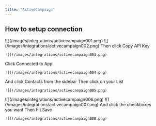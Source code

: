 ```yaml
---
title: "ActiveCampaign"
---
```


## How to setup connection

<Steps>
  <Step title="Login to your ActiveCampaign Account" />

  <Step title="Click Settings on the sidebar">
    ![](/images/integrations/activecampaign001.png)
  </Step>

  <Step title="Click Developer on the sidebar">
    ![](/images/integrations/activecampaign002.png)
  </Step>

  <Step title="Click Copy API Url">
    Then click Copy API Key

    ![](/images/integrations/activecampaign003.png)
  </Step>

  <Step title="Paste these info on the integrations panel">
    Click Connected to App

    ![](/images/integrations/activecampaign004.png)
  </Step>

  <Step title="Go back to ActiveCampaign">
    And click Contacts from the sidebar
    Then click on your List

    ![](/images/integrations/activecampaign005.png)
  </Step>

  <Step title="Copy your list ID from the url">
    ![](/images/integrations/activecampaign006.png)
  </Step>

  <Step title="And paste it on the Settings tab">
    ![](/images/integrations/activecampaign007.png)
  </Step>

  <Step title="Go to Actions tab">
    And click the checkboxes you want
    Then hit Save

    ![](/images/integrations/activecampaign008.png)
  </Step>
</Steps>